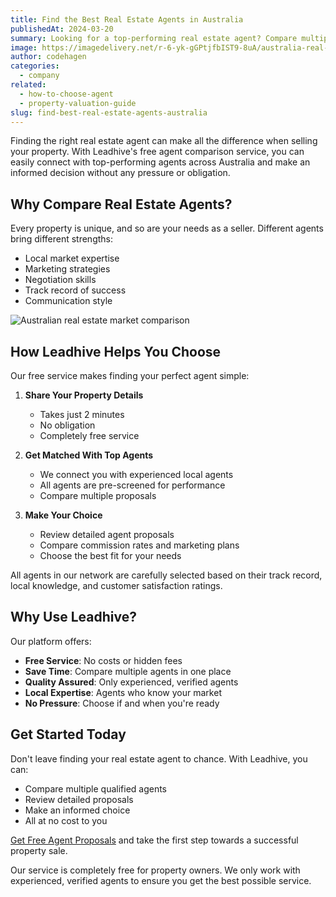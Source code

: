 ```yaml
---
title: Find the Best Real Estate Agents in Australia
publishedAt: 2024-03-20
summary: Looking for a top-performing real estate agent? Compare multiple agents across Australia and choose the best match for your property needs - completely free and without obligation.
image: https://imagedelivery.net/r-6-yk-gGPtjfbIST9-8uA/australia-real-estate/public
author: codehagen
categories:
  - company
related:
  - how-to-choose-agent
  - property-valuation-guide
slug: find-best-real-estate-agents-australia
---
```


Finding the right real estate agent can make all the difference when selling your property. With Leadhive's free agent comparison service, you can easily connect with top-performing agents across Australia and make an informed decision without any pressure or obligation.

## Why Compare Real Estate Agents?

Every property is unique, and so are your needs as a seller. Different agents bring different strengths:
- Local market expertise
- Marketing strategies
- Negotiation skills
- Track record of success
- Communication style

<Image
  alt="Australian real estate market comparison"
  src="https://imagedelivery.net/r-6-yk-gGPtjfbIST9-8uA/compare-agents-au/public"
  width={1200}
  height={675}
/>

## How Leadhive Helps You Choose

Our free service makes finding your perfect agent simple:

1. **Share Your Property Details**
   - Takes just 2 minutes
   - No obligation
   - Completely free service

2. **Get Matched With Top Agents**
   - We connect you with experienced local agents
   - All agents are pre-screened for performance
   - Compare multiple proposals

3. **Make Your Choice**
   - Review detailed agent proposals
   - Compare commission rates and marketing plans
   - Choose the best fit for your needs

<Note variant="success">
  All agents in our network are carefully selected based on their track record, local knowledge, and customer satisfaction ratings.
</Note>

## Why Use Leadhive?

<Quote
  author="Sarah Thompson"
  authorSrc="https://imagedelivery.net/r-6-yk-gGPtjfbIST9-8uA/sarah-testimonial/public"
  title="Property Seller"
  company="Sydney"
  companySrc="https://imagedelivery.net/r-6-yk-gGPtjfbIST9-8uA/sydney-icon/public"
  text="Leadhive made finding an agent so easy. Within days I had three detailed proposals from top local agents, and I felt confident choosing the best one for my property."
/>

Our platform offers:
- **Free Service**: No costs or hidden fees
- **Save Time**: Compare multiple agents in one place
- **Quality Assured**: Only experienced, verified agents
- **Local Expertise**: Agents who know your market
- **No Pressure**: Choose if and when you're ready

## Get Started Today

Don't leave finding your real estate agent to chance. With Leadhive, you can:
- Compare multiple qualified agents
- Review detailed proposals
- Make an informed choice
- All at no cost to you

[Get Free Agent Proposals](/) and take the first step towards a successful property sale.

<Note variant="info">
  Our service is completely free for property owners. We only work with experienced, verified agents to ensure you get the best possible service.
</Note> 